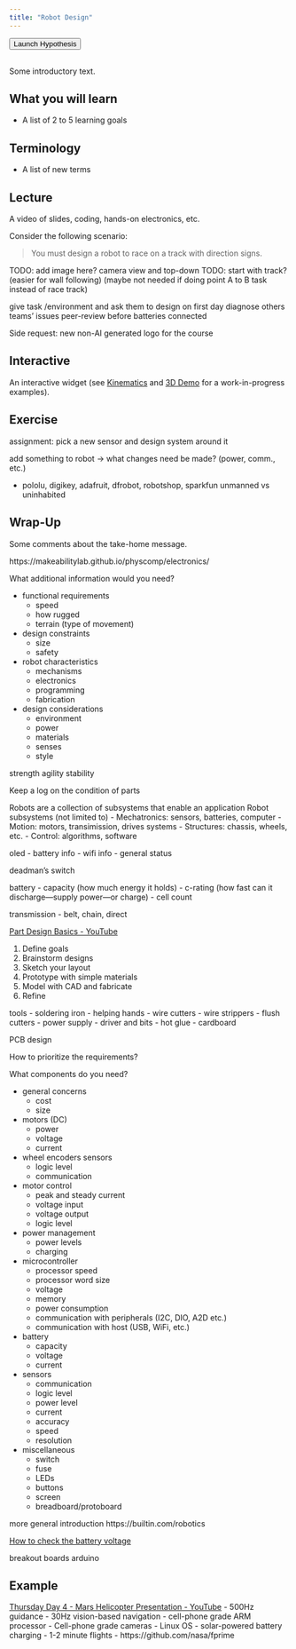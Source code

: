 ```yaml
---
title: "Robot Design"
---
```


```{=html}
<button style="margin-bottom: 1rem;" type="button" class="btn btn-primary" data-toggle="tooltip" title="Launch Hypothesis for this chapter" onclick="(function(){window.hypothesisConfig=function(){return{showHighlights:true,appType:'bookmarklet'};};var d=document,s=d.createElement('script');s.setAttribute('src','https://hypothes.is/embed.js');d.body.appendChild(s)})();">Launch Hypothesis</button>
```

Some introductory text.

## What you will learn

- A list of 2 to 5 learning goals

## Terminology

- A list of new terms

## Lecture

A video of slides, coding, hands-on electronics, etc.

Consider the following scenario:

> You must design a robot to race on a track with direction signs.

TODO: add image here? camera view and top-down
TODO: start with track? (easier for wall following) (maybe not needed if doing point A to B task instead of race track)

give task /environment and ask them to design on first day
diagnose others teams' issues
peer-review before batteries connected

Side request: new non-AI generated logo for the course


## Interactive

An interactive widget (see [Kinematics](kinematics.qmd) and [3D Demo](threedemo.qmd) for a work-in-progress examples).

## Exercise

assignment: pick a new sensor and design system around it

add something to robot -> what changes need be made? (power, comm., etc.)

- pololu, digikey, adafruit, dfrobot, robotshop, sparkfun
  unmanned vs uninhabited

## Wrap-Up

Some comments about the take-home message.











https://makeabilitylab.github.io/physcomp/electronics/

What additional information would you need?

- functional requirements
  - speed
  - how rugged
  - terrain (type of movement)
- design constraints
  - size
  - safety

- robot characteristics
  - mechanisms
  - electronics
  - programming
  - fabrication
- design considerations
  - environment
  - power
  - materials
  - senses
  - style

strength
agility
stability

Keep a log on the condition of parts

Robots are a collection of subsystems that enable an application
Robot subsystems (not limited to)
- Mechatronics: sensors, batteries, computer
- Motion: motors, transimission, drives systems
- Structures: chassis, wheels, etc.
- Control: algorithms, software


oled
- battery info
- wifi info
- general status

deadman's switch

battery
- capacity (how much energy it holds)
- c-rating (how fast can it discharge---supply power---or charge)
- cell count

transmission
- belt, chain, direct

[Part Design Basics - YouTube](https://www.youtube.com/playlist?list=PL4FdDkwWXT9q0bWfy7sxuKQeughT9Fg_Q)


1. Define goals
2. Brainstorm designs
3. Sketch your layout
4. Prototype with simple materials
5. Model with CAD and fabricate
6. Refine

tools
- soldering iron
- helping hands
- wire cutters
- wire strippers
- flush cutters
- power supply
- driver and bits
- hot glue
- cardboard

PCB design

How to prioritize the requirements?

What components do you need?


- general concerns
  - cost
  - size
- motors (DC)
  - power
  - voltage
  - current
- wheel encoders sensors
  - logic level
  - communication
- motor control
  - peak and steady current
  - voltage input
  - voltage output
  - logic level
- power management
  - power levels
  - charging
- microcontroller
  - processor speed
  - processor word size
  - voltage
  - memory
  - power consumption
  - communication with peripherals (I2C, DIO, A2D etc.)
  - communication with host (USB, WiFi, etc.)
- battery
  - capacity
  - voltage
  - current
- sensors
  - communication
  - logic level
  - power level
  - current
  - accuracy
  - speed
  - resolution
- miscellaneous
  - switch
  - fuse
  - LEDs
  - buttons
  - screen
  - breadboard/protoboard

more general introduction
https://builtin.com/robotics

[How to check the battery voltage](https://wiki.seeedstudio.com/check_battery_voltage/)

breakout boards
arduino


## Example

[Thursday Day 4 - Mars Helicopter Presentation - YouTube](https://www.youtube.com/watch?app=desktop&v=mQu9m4MG5Gc)
- 500Hz guidance
- 30Hz vision-based navigation
- cell-phone grade ARM processor
- Cell-phone grade cameras
- Linux OS
- solar-powered battery charging
- 1-2 minute flights
- https://github.com/nasa/fprime
